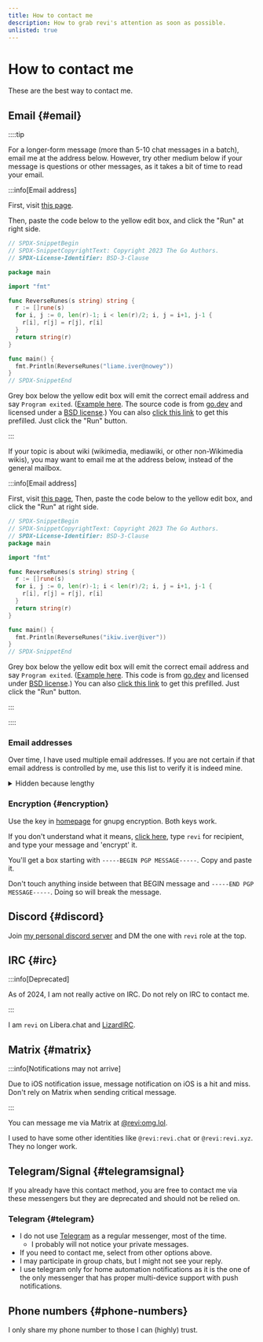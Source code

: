 ```yaml
---
title: How to contact me
description: How to grab revi's attention as soon as possible.
unlisted: true
---
```


<!--
SPDX-FileCopyrightText: (C) 2022 Hong Yongmin (https://revi.xyz/) <yewon@revi.email>

SPDX-License-Identifier: LicenseRef-CC-BY-2.0-KR
-->


# How to contact me

These are the best way to contact me.

## Email {#email}

::::tip

<Tabs lazy>
<TabItem value="general" label="general" default>

For a longer-form message (more than 5-10 chat messages in a batch),
email me at the address below. However, try other medium below if your message
is questions or other messages, as it takes a bit of time to read your email.

:::info[Email address]

First, visit [this page](https://go.dev/play).

Then, paste the code below to the yellow edit box,
and click the "Run" at right side.

```go title="main.go"
// SPDX-SnippetBegin
// SPDX-SnippetCopyrightText: Copyright 2023 The Go Authors.
// SPDX-License-Identifier: BSD-3-Clause

package main

import "fmt"

func ReverseRunes(s string) string {
  r := []rune(s)
  for i, j := 0, len(r)-1; i < len(r)/2; i, j = i+1, j-1 {
    r[i], r[j] = r[j], r[i]
  }
  return string(r)
}

func main() {
  fmt.Println(ReverseRunes("liame.iver@nowey"))
}
// SPDX-SnippetEnd
```

Grey box below the yellow edit box will emit the correct email address and say
`Program exited`. ([Example here](https://revi.xyz/img/emailexample.png).
The source code is from [go.dev](https://go.googlesource.com/example/+/refs/heads/master/hello/reverse/reverse.go)
and licensed under a [BSD license](https://go.dev/LICENSE).)
You can also [click this link](https://go.dev/play/p/JsEEfry00Ex) to get this
prefilled.
Just click the "Run" button.

:::

</TabItem>
<TabItem value="wiki" label="wiki">

If your topic is about wiki (wikimedia, mediawiki, or other non-Wikimedia wikis),
you may want to email me at the address below, instead of the general mailbox.

:::info[Email address]

First, visit [this page](https://go.dev/play),
Then, paste the code below to the yellow edit box,
and click the "Run" at right side.

```go title="main.go"
// SPDX-SnippetBegin
// SPDX-SnippetCopyrightText: Copyright 2023 The Go Authors.
// SPDX-License-Identifier: BSD-3-Clause
package main

import "fmt"

func ReverseRunes(s string) string {
  r := []rune(s)
  for i, j := 0, len(r)-1; i < len(r)/2; i, j = i+1, j-1 {
    r[i], r[j] = r[j], r[i]
  }
  return string(r)
}

func main() {
  fmt.Println(ReverseRunes("ikiw.iver@iver"))
}
// SPDX-SnippetEnd
```

Grey box below the yellow edit box will emit the correct email address and say
`Program exited`. ([Example here](https://revi.xyz/img/emailexample.png).
This code is from [go.dev](https://go.googlesource.com/example/+/refs/heads/master/hello/reverse/reverse.go)
and licensed under [BSD license](https://go.dev/LICENSE).)
You can also [click this link](https://go.dev/play/p/ABQFo9u7BbT) to get this
prefilled.
Just click the "Run" button.

:::

</TabItem>
</Tabs>

::::

### Email addresses

Over time, I have used multiple email addresses. If you are not certain if that
email address is controlled by me, use this list to verify it is indeed mine.

<details>
<summary>Hidden because lengthy</summary>

```go
// SPDX-SnippetBegin
// SPDX-SnippetCopyrightText: Copyright 2023 The Go Authors.
// SPDX-License-Identifier: BSD-3-Clause

package main

import "fmt"

func ReverseRunes(s string) string {
  r := []rune(s)
  for i, j := 0, len(r)-1; i < len(r)/2; i, j = i+1, j-1 {
    r[i], r[j] = r[j], r[i]
  }
  return string(r)
}

func main() {
  fmt.Println(ReverseRunes("liame.lolgmo@iver"))
  fmt.Println(ReverseRunes("moc.xobop@iver"))
  fmt.Println(ReverseRunes("liame.iver@nowey"))
  fmt.Println(ReverseRunes("ikiw.iver@iver"))
  fmt.Println(ReverseRunes("moc.liamg@ikiwiver"))
  fmt.Println(ReverseRunes("gro.fsf.rebmem@iver"))  // Can send/receive emails as of 2024-10-31, but it can be disabled at any time.
  fmt.Println(ReverseRunes("gro.aidemikiw@iver"))   // Can't send/receive emails as of 2024-10-31.
  fmt.Println(ReverseRunes("gro.xobliamnepo@iver")) // Can't send/receive emails as of 2024-10-31.
}

// SPDX-SnippetEnd
```

The method and credit are same as above. Use [this go.dev/play link](https://go.dev/play/p/iai6pS6mNOs)
as a prefilled version.
</details>

### Encryption {#encryption}

Use the key in [homepage](./) for gnupg encryption. Both keys work.

If you don't understand what it means, [click here](https://keybase.io/encrypt),
type `revi` for recipient, and type your message and 'encrypt' it.

You'll get a box starting with `-----BEGIN PGP MESSAGE-----`. Copy and paste it.

Don't touch anything inside between that BEGIN message and
`-----END PGP MESSAGE-----`. Doing so will break the message.

## Discord {#discord}

Join [my personal discord server](https://revi.xyz/discord) and DM the one
with `revi` role at the top.

## IRC {#irc}

:::info[Deprecated]

As of 2024, I am not really active on IRC. Do not rely on IRC to contact me.

:::

I am `revi` on Libera.chat and [LizardIRC](https://lizardirc.org).

## Matrix {#matrix}

:::info[Notifications may not arrive]

Due to iOS notification issue, message notification on iOS is a hit and miss.
Don't rely on Matrix when sending critical message.

:::

You can message me via Matrix at [@revi:omg.lol](https://matrix.to/#/@revi:omg.lol).

I used to have some other identities like `@revi:revi.chat` or `@revi:revi.xyz`.
They no longer work.

## Telegram/Signal {#telegramsignal}

If you already have this contact method, you are free to contact me via these
messengers but they are deprecated and should not be relied on.

### Telegram {#telegram}

- I do not use [Telegram](https://telegram.org) as a regular messenger,
  most of the time.
  - I probably will not notice your private messages.
- If you need to contact me, select from other options above.
- I may participate in group chats, but I might not see your reply.
- I use telegram only for home automation notifications as it is the one of the
  only messenger that has proper multi-device support with push notifications.

## Phone numbers {#phone-numbers}

I only share my phone number to those I can (highly) trust.
